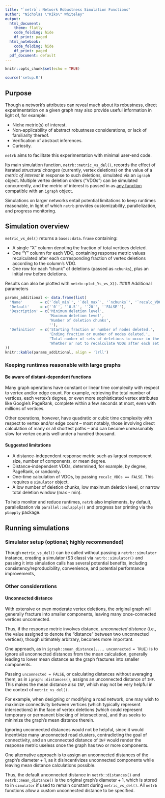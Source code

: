 ```yaml
---
title: "`netrb`: Network Robustness Simulation Functions"
author: "Nicholas \"Kiko\" Whiteley"
output:
  html_document:
    theme: flatly
    code_folding: hide
    df_print: paged
  html_notebook:
    code_folding: hide
    df_print: paged
  pdf_document: default
---
```


```r
knitr::opts_chunk$set(echo = TRUE)

source('setup.R')
```

## Purpose

Though a network's attributes can reveal much about its robustness, direct experimentation on a given graph may also provide useful information in light of, for example:

* Niche metric(s) of interest.
* Non-applicability of abstract robustness considerations, or lack of familiarity thereof.
* Verification of abstract inferences.
* Curiosity.

`netrb` aims to facilitate this experimentation with minimal user-end code.

Its main simulation function, `netrb::metric_vs_del()`, records the effect of iterated _structural changes_ (currently, vertex deletions) on the value of a _metric of interest_ in response to such deletions, simulated via an `igraph` object.  Multiple vertex deletion orders ("VDOs") can be simulated concurrently, and the metric of interest is passed in as <u>any function</u> compatible with an `igraph` object.

Simulations on larger networks entail potential limitations to keep runtimes reasonable, in light of which `netrb` provides customizability, parallelization, and progress monitoring.

## Simulation overview

`metric_vs_del()` returns a `base::data.frame` containing:

* A single "X" column denoting the fraction of total vertices deleted.
* One "Y" column for each VDO, containing response metric values recalculated after each corresponding fraction of vertex deletions according to the column's VDO.
* One row for each "chunk" of deletions (passed as `nchunks`), plus an initial row before deletions.

Results can also be plotted with `netrb::plot_Ys_vs_X()`.
#### Additional parameters

```r
params_additional <- data.frame(list(
  'Name'        = c('`del_min`', '`del_max`', '`nchunks`', '`recalc_VDOs`'),
  'Default'     = c('`0`', '`0.5`', '`20`', '`FALSE`'),
  'Description' = c('Minimum deletion level',
                    'Maximum deletion level',
                    'Number of deletion chunks',
                    ''),
  'Definition'  = c('Starting fraction or number of nodes deleted.',
                    'Ending fraction or number of nodes deleted.',
                    'Total number of sets of deletions to occur in the simulation.',
                    'Whether or not to recalculate VDOs after each set of deletions.')
))
knitr::kable(params_additional, align = 'lrll')
```

### Keeping runtimes reasonable with large graphs

#### Be aware of distant-dependent functions

Many graph operations have constant or linear time complexity with respect to vertex and/or edge count.  For example, retrieving the total number of vertices, each vertex's degree, or even more sophisticated vertex attributes like Google's PageRank, complete within a few seconds at most, even with millions of vertices.

Other operations, however, have quadratic or cubic time complexity with respect to vertex and/or edge count -- most notably, those involving direct calculation of many or all shortest paths -- and can become unreasonably slow for vertex counts well under a hundred thousand.

#### Suggested limitations

* A distance-independent response metric such as largest component size, number of components, or mean degree.
* Distance-independent VDOs, determined, for example, by degree, PageRank, or randomly.
* One-time calculation of VDOs, by passing `recalc_VDOs == FALSE`.  This requires a `simulator` object.
* A low number of deletion chunks, low maximum deletion level, or narrow total deletion window (max - min).

To help monitor and reduce runtimes, `netrb` also implements, by default, parallelization via `parallel::mclapply()` and progress bar printing via the `pbapply` package.

## Running simulations

### Simulator setup (optional; highly recommended)

Though `metric_vs_del()` can be called without passing a `netrb::simulator` instance, creating a simulator (S3 class) via `netrb::simulator()` and passing it into simulation calls has several potential benefits, including consistency/reproducibility, convenience, and potential performance improvements, 

### Other considerations

#### Unconnected distance

With extensive or even moderate vertex deletions, the original graph will generally fracture into smaller components, leaving many once-connected vertices unconnected.

Thus, if the response metric involves distance, _unconnected distance_ (i.e., the value assigned to denote the "distance" between two unconnected vertices), though ultimately arbitrary, becomes more important.

One approach, as in `igraph::mean_distance(..., unconnected = TRUE)` is to ignore all unconnected distances from the mean calculation, generally leading to lower mean distance as the graph fractures into smaller components. 

Passing `unconnected = FALSE`, or calculating distances without averaging them, as in `igraph::distances()`, assigns an unconnected distance of `INF`.  This makes the mean distance also `INF`, which may not be very helpful in the context of `metric_vs_del()`.

For example, when designing or modifying a road network, one may wish to maximize connectivity between vertices (which typically represent intersections) in the face of vertex deletions (which could represent temporary or permanent blocking of intersections), and thus seeks to minimize the graph's mean distance therein.

Ignoring unconnected distances would not be helpful, since it would incentivize many unconnected road clusters, contradicting the goal of connectivity, and an unconnected distance of `INF` would render the response metric useless once the graph has two or more components.

One alternative approach is to assign an unconnected distances of the graph's $\text{diameter} + 1$, as it disincentivizes unconnected components while leaving mean distance calculations possible.

Thus, the default unconnected distance in `netrb::distances()` and `netrb::mean_distance()` is the original graph's $\text{diameter} + 1$, which is stored to in `simulator` if used to remain constant during `metric_vs_del()`.  All `netrb` functions allow a custom unconnected distance to be specified.
